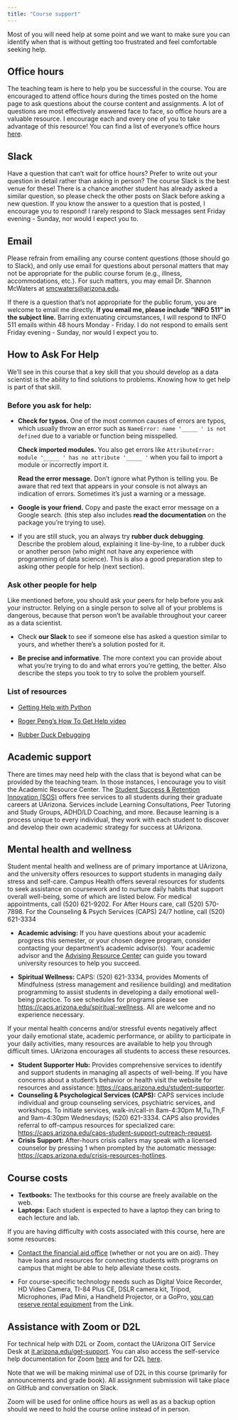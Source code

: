 ```yaml
---
title: "Course support"
---
```


Most of you will need help at some point and we want to make sure you can identify when that is without getting too frustrated and feel comfortable seeking help.

## Office hours

The teaching team is here to help you be successful in the course.
You are encouraged to attend office hours during the times posted on the home page to ask questions about the course content and assignments.
A lot of questions are most effectively answered face to face, so office hours are a valuable resource.
I encourage each and every one of you to take advantage of this resource!
You can find a list of everyone's office hours [here](/course-team.html).

## Slack

Have a question that can't wait for office hours?
Prefer to write out your question in detail rather than asking in person?
The course Slack is the best venue for these!
There is a chance another student has already asked a similar question, so please check the other posts on Slack before asking a new question.
If you know the answer to a question that is posted, I encourage you to respond!
I rarely respond to Slack messages sent Friday evening - Sunday, nor would I expect you to.

## Email

Please refrain from emailing any course content questions (those should go to Slack), and only use email for questions about personal matters that may not be appropriate for the public course forum (e.g., illness, accommodations, etc.).
For such matters, you may email Dr. Shannon McWaters at [smcwaters\@arizona.edu](#0).

If there is a question that's not appropriate for the public forum, you are welcome to email me directly.
**If you email me, please include "INFO 511" in the subject line.** Barring extenuating circumstances, I will respond to INFO 511 emails within 48 hours Monday - Friday.
I do not respond to emails sent Friday evening - Sunday, nor would I expect you to.

## How to Ask For Help

We'll see in this course that a key skill that you should develop as a data scientist is the ability to find solutions to problems.
Knowing how to get help is part of that skill.

### Before you ask for help:

-   **Check for typos.** One of the most common causes of errors are typos, which usually throw an error such as `NameError: name '_____ ' is not defined` due to a variable or function being misspelled.

    **Check imported modules.** You also get errors like `AttributeError: module '_____ ' has no attribute '_____ '` when you fail to import a module or incorrectly import it.

    **Read the error message.** Don't ignore what Python is telling you.
    Be aware that red text that appears in your console is not always an indication of errors.
    Sometimes it's just a warning or a message.

-   **Google is your friend.** Copy and paste the exact error message on a Google search.
    (this step also includes **read the documentation** on the package you're trying to use).

-   If you are still stuck, you an always try **rubber duck debugging**.
    Describe the problem aloud, explaining it line-by-line, to a rubber duck or another person (who might not have any experience with programming of data science).
    This is also a good preparation step to asking other people for help (next section).

### Ask other people for help

Like mentioned before, you should ask your peers for help before you ask your instructor.
Relying on a single person to solve all of your problems is dangerous, because that person won't be available throughout your career as a data scientist.

-   Check **our Slack** to see if someone else has asked a question similar to yours, and whether there's a solution posted for it.

-   **Be precise and informative**.
    The more context you can provide about what you're trying to do and what errors you're getting, the better.
    Also describe the steps you took to try to solve the problem yourself.

### List of resources

-   [Getting Help with Python](https://www.python.org/about/help/)

-   [Roger Peng's How To Get Help video](https://www.youtube.com/watch?v=ZFaWxxzouCY&feature=youtu.be)

-   [Rubber Duck Debugging](https://rubberduckdebugging.com/)

## Academic support

There are times may need help with the class that is beyond what can be provided by the teaching team.
In those instances, I encourage you to visit the Academic Resource Center.
The [Student Success & Retention Innovation (SOS)](https://sos.arizona.edu/) offers free services to all students during their graduate careers at UArizona.
Services include Learning Consultations, Peer Tutoring and Study Groups, ADHD/LD Coaching, and more.
Because learning is a process unique to every individual, they work with each student to discover and develop their own academic strategy for success at UArizona.

## Mental health and wellness

Student mental health and wellness are of primary importance at UArizona, and the university offers resources to support students in managing daily stress and self-care.
Campus Health offers several resources for students to seek assistance on coursework and to nurture daily habits that support overall well-being, some of which are listed below.
For medical appointments, call (520) 621-9202.
For After Hours care, call (520) 570-7898.
For the Counseling & Psych Services (CAPS) 24/7 hotline, call (520) 621-3334

-   **Academic advising:** If you have questions about your academic progress this semester, or your chosen degree program, consider contacting your department's academic advisor(s). 
    Your academic advisor and the [Advising Resource Center](https://advising.arizona.edu/) can guide you toward university resources to help you succeed.

-   **Spiritual Wellness:** CAPS: (520) 621-3334, provides Moments of Mindfulness (stress management and resilience building) and meditation programming to assist students in developing a daily emotional well-being practice.
    To see schedules for programs please see <https://caps.arizona.edu/spiritual-wellness>.
    All are welcome and no experience necessary.

If your mental health concerns and/or stressful events negatively affect your daily emotional state, academic performance, or ability to participate in your daily activities, many resources are available to help you through difficult times.
UArizona encourages all students to access these resources.

-   **Student Supporter Hub:** Provides comprehensive services to identify and support students in managing all aspects of well-being. If you have concerns about a student's behavior or health visit the website for resources and assistance: <https://caps.arizona.edu/student-supporter>.
-   **Counseling & Psychological Services (CAPS):** CAPS services include individual and group counseling services, psychiatric services, and workshops. To initiate services, walk-in/call-in 8am-4:30pm M,Tu,Th,F and 9am-4:30pm Wednesdays; (520) 621-3334. CAPS also provides referral to off-campus resources for specialized care: <https://caps.arizona.edu/caps-student-support-outreach-request>.
-   **Crisis Support:** After-hours crisis callers may speak with a licensed counselor by pressing 1 when prompted by the automatic message: <https://caps.arizona.edu/crisis-resources-hotlines>.

## Course costs

-   **Textbooks:** The textbooks for this course are freely available on the web.
-   **Laptops:** Each student is expected to have a laptop they can bring to each lecture and lab.

If you are having difficulty with costs associated with this course, here are some resources:

-   [Contact the financial aid office](https://financialaid.arizona.edu/ "https://financialaid.arizona.edu/") (whether or not you are on aid).
    They have loans and resources for connecting students with programs on campus that might be able to help alleviate these costs.

-   For course-specific technology needs such as Digital Voice Recorder, HD Video Camera, TI-84 Plus CE, DSLR camera kit, Tripod, Microphones, iPad Mini, a Handheld Projector, or a GoPro, [you can reserve rental equipment](https://lib.arizona.edu/borrow/tech) from the Link.

## **Assistance with Zoom or D2L**

For technical help with D2L or Zoom, contact the UArizona OIT Service Desk at [it.arizona.edu/get-support](https://it.arizona.edu/get-support).
You can also access the self-service help documentation for Zoom [here](https://studenthelp.intech.arizona.edu/article/499-zoom-student-faq) and for D2L [here](https://help.d2l.arizona.edu/).

Note that we will be making minimal use of D2L in this course (primarily for announcements and grade book).
All assignment submission will take place on GitHub and conversation on Slack.

Zoom will be used for online office hours as well as as a backup option should we need to hold the course online instead of in person.
